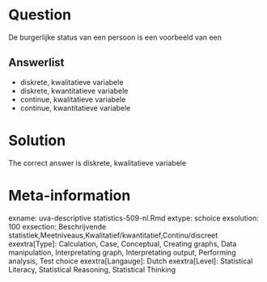 Question
========

De burgerlijke status van een persoon is een voorbeeld van een 

Answerlist
----------
* diskrete, kwalitatieve variabele
* diskrete, kwantitatieve variabele
* continue, kwalitatieve variabele
* continue, kwantitatieve variabele

Solution
========

The correct answer is  diskrete, kwalitatieve variabele 

Meta-information
================
exname: uva-descriptive statistics-509-nl.Rmd 
extype: schoice 
exsolution: 100 
exsection: Beschrijvende statistiek,Meetniveaus,Kwalitatief/kwantitatief,Continu/discreet 
exextra[Type]: Calculation, Case, Conceptual, Creating graphs, Data manipulation, Interpretating graph, Interpretating output, Performing analysis, Test choice 
exextra[Langauge]: Dutch 
exextra[Level]: Statistical Literacy, Statistical Reasoning, Statistical Thinking 
